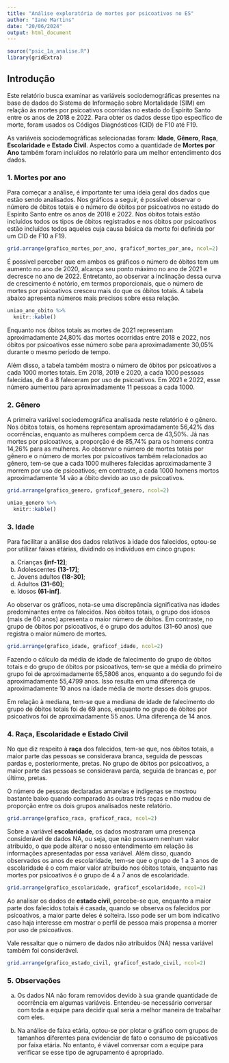 ```yaml
---
title: "Análise exploratória de mortes por psicoativos no ES"
author: "Iane Martins"
date: "20/06/2024"
output: html_document
---
```


```r
source("psic_1a_analise.R")
library(gridExtra)
```



## Introdução
 
  
Este relatório busca examinar as variáveis sociodemográficas presentes na base de dados do Sistema de Informação sobre Mortalidade (SIM) em relação às mortes por psicoativos ocorridas no estado do Espírito Santo entre os anos de 2018 e 2022. Para obter os dados desse tipo específico de morte, foram usados os Códigos Diagnósticos (CID) de F10 até F19.

As variáveis sociodemográficas selecionadas foram: **Idade**, **Gênero**, **Raça**, **Escolaridade** e **Estado Civil**. Aspectos como a quantidade de **Mortes por Ano** também foram incluídos no relatório para um melhor entendimento dos dados.
  
  
### 1. Mortes por ano

Para começar a análise, é importante ter uma ideia geral dos dados que estão sendo analisados. Nos gráficos a seguir, é possível observar o número de óbitos totais e o número de óbitos por psicoativos no estado do Espírito Santo entre os anos de 2018 e 2022. Nos óbitos totais estão incluídos todos os tipos de óbitos registrados e nos óbitos por psicoativos estão incluídos todos aqueles cuja causa básica da morte foi definida por um CID de F10 a F19.
 

```r
grid.arrange(grafico_mortes_por_ano, graficof_mortes_por_ano, ncol=2)
```

É possível perceber que em ambos os gráficos o número de óbitos tem um aumento no ano de 2020, alcança seu ponto máximo no ano de 2021 e decresce no ano de 2022. Entretanto, ao observar a inclinação dessa curva de crescimento é notório, em termos proporcionais, que o número de mortes por psicoativos cresceu mais do que os óbitos totais. A tabela abaixo apresenta números mais precisos sobre essa relação. 

```r
uniao_ano_obito %>%
  knitr::kable()
```

Enquanto nos óbitos totais as mortes de 2021 representam aproximadamente 24,80% das mortes ocorridas entre 2018 e 2022, nos óbitos por psicoativos esse número sobe para aproximadamente 30,05% durante o mesmo período de tempo.

Além disso, a tabela também mostra o número de óbitos por psicoativos a cada 1000 mortes totais. Em 2018, 2019 e 2020, a cada 1000 pessoas falecidas, de 6 a 8 faleceram por uso de psicoativos. Em 2021 e 2022, esse número aumentou para aproximadamente 11 pessoas a cada 1000.


### 2. Gênero

A primeira variável sociodemográfica analisada neste relatório é o gênero. Nos óbitos totais, os homens representam aproximadamente 56,42% das ocorrências, enquanto as mulheres compõem cerca de 43,50%. Já nas mortes por psicoativos, a proporção é de 85,74% para os homens contra 14,26% para as mulheres. Ao observar o número de mortes totais por gênero e o número de mortes por psicoativos também relacionados ao gênero, tem-se que a cada 1000 mulheres falecidas aproximadamente 3 morrem por uso de psicoativos; em contraste, a cada 1000 homens mortos aproximadamente 14 vão a óbito devido ao uso de psicoativos.

```r
grid.arrange(grafico_genero, graficof_genero, ncol=2)
```

```r
uniao_genero %>%
  knitr::kable()
```


### 3. Idade

Para facilitar a análise dos dados relativos à idade dos falecidos, optou-se por utilizar faixas etárias, dividindo os indivíduos em cinco grupos:

a. Crianças **(inf-12]**;     
b. Adolescentes **(13-17]**;   
c. Jovens adultos **(18-30]**;   
d. Adultos **(31-60]**;   
e. Idosos **(61-inf]**.   

Ao observar os gráficos, nota-se uma discrepância significativa nas idades predominantes entre os falecidos. Nos óbitos totais, o grupo dos idosos (mais de 60 anos) apresenta o maior número de óbitos. Em contraste, no grupo de óbitos por psicoativos, é o grupo dos adultos (31-60 anos) que registra o maior número de mortes.

```r
grid.arrange(grafico_idade, graficof_idade, ncol=2)
```

Fazendo o cálculo da média de idade de falecimento do grupo de óbitos totais e do grupo de óbitos por psicoativos, tem-se que a média do primeiro grupo foi de aproximadamente 65,5806 anos, enquanto a do segundo foi de aproximadamente 55,4799 anos. Isso resulta em uma diferença de aproximadamente 10 anos na idade média de morte desses dois grupos.

Em relação à mediana, tem-se que a mediana de idade de falecimento do grupo de óbitos totais foi de 69 anos, enquanto no grupo de óbitos por psicoativos foi de aproximadamente 55 anos. Uma diferença de 14 anos.


### 4. Raça, Escolaridade e Estado Civil

No que diz respeito à **raça** dos falecidos, tem-se que, nos óbitos totais, a maior parte das pessoas se considerava branca, seguida de pessoas pardas e, posteriormente, pretas. No grupo de óbitos por psicoativos, a maior parte das pessoas se considerava parda, seguida de brancas e, por último, pretas.

O número de pessoas declaradas amarelas e indígenas se mostrou bastante baixo quando comparado às outras três raças e não mudou de proporção entre os dois grupos analisados neste relatório. 

```r
grid.arrange(grafico_raca, graficof_raca, ncol=2)
```


Sobre a variável **escolaridade**, os dados mostraram uma presença considerável de dados NA, ou seja, que não possuem nenhum valor atribuído, o que pode alterar o nosso entendimento em relação às informações apresentadas por essa variável. Além disso, quando observados os anos de escolaridade, tem-se que o grupo de 1 a 3 anos de escolaridade é o com maior valor atribuído nos óbitos totais, enquanto nas mortes por psicoativos é o grupo de 4 a 7 anos de escolaridade.

```r
grid.arrange(grafico_escolaridade, graficof_escolaridade, ncol=2)
```


Ao analisar os dados de **estado civil**, percebe-se que, enquanto a maior parte dos falecidos totais é casada, quando se observa os falecidos por psicoativos, a maior parte deles é solteira. Isso pode ser um bom indicativo caso haja interesse em mostrar o perfil de pessoa mais propensa a morrer por uso de psicoativos.

Vale ressaltar que o número de dados não atribuídos (NA) nessa variável também foi considerável.

```r
grid.arrange(grafico_estado_civil, graficof_estado_civil, ncol=2)
```


### 5. Observações

a. Os dados NA não foram removidos devido à sua grande quantidade de ocorrência em algumas variáveis. Entendeu-se necessário conversar com toda a equipe para decidir qual seria a melhor maneira de trabalhar com eles.

b. Na análise de faixa etária, optou-se por plotar o gráfico com grupos de tamanhos diferentes para evidenciar de fato o consumo de psicoativos por faixa etária. No entanto, é viável conversar com a equipe para verificar se esse tipo de agrupamento é apropriado.

